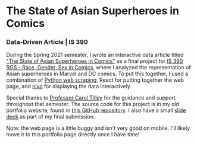 # The State of Asian Superheroes in Comics

### Data-Driven Article | IS 390

During the Spring 2021 semester, I wrote an interactive data article titled ["The State of Asian Superheroes in Comics"](https://renzol2.github.io/is390) as a final project for [IS 390 RGS - Race, Gender, Sex in Comics](https://ischool.illinois.edu/degrees-programs/courses/is390), where I analyzed the representation of Asian superheroes in Marvel and DC comics. To put this together, I used a combination of [Python web scraping](https://beautiful-soup-4.readthedocs.io/en/latest/), React for putting together the web page, and [nivo](https://nivo.rocks/) for displaying the data interactively.

Special thanks to [Professor Carol Tilley](https://ischool.illinois.edu/people/carol-tilley) for the guidance and support throughout that semester. The source code for this project is in my old portfolio website, found in [this GitHub repository](https://github.com/renzol2/renzol2.github.io/). I also have a small [slide deck](https://docs.google.com/presentation/d/1Jv7oxs1wlogUnCZnL0akRHztFJqwD0rs-CdTJnm34_I/edit?usp=sharing) as part of my final submission.

Note: the web page is a little buggy and isn't very good on mobile. I'll likely move it to this portfolio page directly once I have time!
